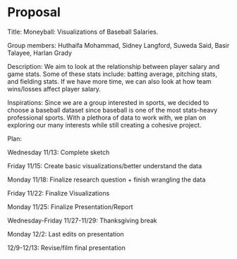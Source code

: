 # Proposal {.unnumbered}

Title: Moneyball: Visualizations of Baseball Salaries.

Group members: Huthaifa Mohammad, Sidney Langford, Suweda Said, Basir Talayee, Harlan Grady

Description: We aim to look at the relationship between player salary and game stats. Some of these stats include: batting average, pitching stats, and fielding stats. If we have more time, we can also look at how team wins/losses affect player salary. 

Inspirations: Since we are a group interested in sports, we decided to choose a baseball dataset since baseball is one of the most stats-heavy professional sports. With a plethora of data to work with, we plan on exploring our many interests while still creating a cohesive project.

Plan:

Wednesday 11/13: Complete sketch

Friday 11/15: Create basic visualizations/better understand the data

Monday 11/18: Finalize research question + finish wrangling the data

Friday 11/22: Finalize Visualizations

Monday 11/25: Finalize Presentation/Report

Wednesday-Friday 11/27-11/29: Thanksgiving break

Monday 12/2: Last edits on presentation

12/9-12/13: Revise/film final presentation

